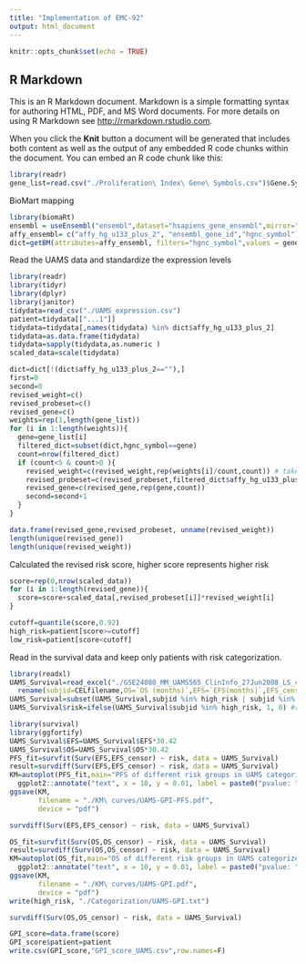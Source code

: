 ```yaml
---
title: "Implementation of EMC-92"
output: html_document
---
```


```r
knitr::opts_chunk$set(echo = TRUE)
```

## R Markdown

This is an R Markdown document. Markdown is a simple formatting syntax for authoring HTML, PDF, and MS Word documents. For more details on using R Markdown see <http://rmarkdown.rstudio.com>.

When you click the **Knit** button a document will be generated that includes both content as well as the output of any embedded R code chunks within the document. You can embed an R code chunk like this:


```r
library(readr)
gene_list=read.csv("./Proliferation\ Index\ Gene\ Symbols.csv")$Gene.Symbol
```

BioMart mapping
```r
library(biomaRt) 
ensembl = useEnsembl("ensembl",dataset="hsapiens_gene_ensembl",mirror="www") 
affy_ensembl= c("affy_hg_u133_plus_2", "ensembl_gene_id","hgnc_symbol")
dict=getBM(attributes=affy_ensembl, filters="hgnc_symbol",values = gene_list, mart = ensembl)
```

Read the UAMS data and standardize the expression levels
```r
library(readr)
library(tidyr)
library(dplyr)
library(janitor)
tidydata=read_csv("./UAMS_expression.csv")
patient=tidydata[["...1"]]
tidydata=tidydata[,names(tidydata) %in% dict$affy_hg_u133_plus_2]
tidydata=as.data.frame(tidydata)
tidydata=sapply(tidydata,as.numeric )
scaled_data=scale(tidydata)
```

```r
dict=dict[!(dict$affy_hg_u133_plus_2==""),]
first=0
second=0
revised_weight=c()
revised_probeset=c()
revised_gene=c()
weights=rep(1,length(gene_list))
for (i in 1:length(weights)){
  gene=gene_list[i]
  filtered_dict=subset(dict,hgnc_symbol==gene)
  count=nrow(filtered_dict)
  if (count<5 & count>0 ){
    revised_weight=c(revised_weight,rep(weights[i]/count,count)) # take the average of multiple probeset genes mapping to the same probe set
    revised_probeset=c(revised_probeset,filtered_dict$affy_hg_u133_plus_2)
    revised_gene=c(revised_gene,rep(gene,count))
    second=second+1
  }
}
```

```r
data.frame(revised_gene,revised_probeset, unname(revised_weight))
length(unique(revised_gene))
length(unique(revised_weight))
```

Calculated the revised risk score, higher score represents higher risk
```r
score=rep(0,nrow(scaled_data))
for (i in 1:length(revised_gene)){
  score=score+scaled_data[,revised_probeset[i]]*revised_weight[i]
}
```

```r
cutoff=quantile(score,0.92)
high_risk=patient[score>=cutoff]
low_risk=patient[score<cutoff]
```

Read in the survival data and keep only patients with risk categorization.
```r
library(readxl)
UAMS_Survival=read_excel("./GSE24080_MM_UAMS565_ClinInfo_27Jun2008_LS_clean.xls")%>%
  rename(subjid=CELfilename,OS=`OS (months)`,EFS=`EFS(months)`,EFS_censor=`EFS-censor`,OS_censor=`OS-censor`)
UAMS_Survival=subset(UAMS_Survival,subjid %in% high_risk | subjid %in% low_risk)
UAMS_Survival$risk=ifelse(UAMS_Survival$subjid %in% high_risk, 1, 0) #risk=1 represents high risk
```

```r
library(survival)
library(ggfortify)
UAMS_Survival$EFS=UAMS_Survival$EFS*30.42
UAMS_Survival$OS=UAMS_Survival$OS*30.42
PFS_fit=survfit(Surv(EFS,EFS_censor) ~ risk, data = UAMS_Survival)
result=survdiff(Surv(EFS,EFS_censor) ~ risk, data = UAMS_Survival)
KM=autoplot(PFS_fit,main="PFS of different risk groups in UAMS categorized by GPI")+
  ggplot2::annotate("text", x = 10, y = 0.01, label = paste0("pvalue: ", sprintf("%.2e", result$pvalue)) , size = 3, hjust = 0)
ggsave(KM, 
       filename = "./KM\ curves/UAMS-GPI-PFS.pdf",
       device = "pdf")
```
```r
survdiff(Surv(EFS,EFS_censor) ~ risk, data = UAMS_Survival)
```

```r
OS_fit=survfit(Surv(OS,OS_censor) ~ risk, data = UAMS_Survival)
result=survdiff(Surv(OS,OS_censor) ~ risk, data = UAMS_Survival)
KM=autoplot(OS_fit,main="OS of different risk groups in UAMS categorized by GPI",xlim=c(0,3000))+
  ggplot2::annotate("text", x = 10, y = 0.01, label = paste0("pvalue: ", sprintf("%.2e", result$pvalue)) , size = 3, hjust = 0)
ggsave(KM, 
       filename = "./KM\ curves/UAMS-GPI.pdf",
       device = "pdf")
write(high_risk, "./Categorization/UAMS-GPI.txt")
```
```r
survdiff(Surv(OS,OS_censor) ~ risk, data = UAMS_Survival)
```

```r
GPI_score=data.frame(score)
GPI_score$patient=patient
write.csv(GPI_score,"GPI_score_UAMS.csv",row.names=F)
```